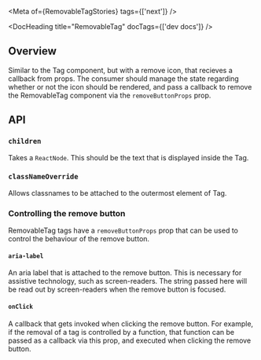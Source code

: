 
<Meta of={RemovableTagStories} tags={['next']} />

<DocHeading title="RemovableTag" docTags={['dev docs']} />

<ResourceLinks sourceCode="https://github.com/cultureamp/kaizen-design-system/tree/main/packages/components/src/__next__/Tag/RemovableTag" />

<KAIOInstallation exportNames="RemovableTag" isNext />

## Overview

Similar to the Tag component, but with a remove icon, that recieves a callback from props.
The consumer should manage the state regarding whether or not the icon should be rendered,
and pass a callback to remove the RemovableTag component via the `removeButtonProps` prop.

## API

<Canvas of={RemovableTagStories.Playground} />
<Controls of={RemovableTagStories.Playground} />

### `children`

Takes a `ReactNode`. This should be the text that is displayed inside the Tag.

<Canvas of={RemovableTagStories.Children} />

### `classNameOverride`

Allows classnames to be attached to the outermost element of Tag.

<Canvas of={RemovableTagStories.ClassNameOverride} />

### Controlling the remove button

RemovableTag tags have a `removeButtonProps` prop that can be used to control the behaviour of the remove button.

#### `aria-label`

An aria label that is attached to the remove button. This is necessary for assistive technology, such as screen-readers.
The string passed here will be read out by screen-readers when the remove button is focused.

#### `onClick`

A callback that gets invoked when clicking the remove button.
For example, if the removal of a tag is controlled by a function, that function can
be passed as a callback via this prop, and executed when clicking the remove button.
